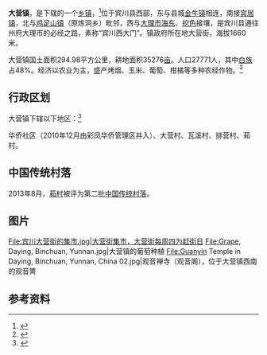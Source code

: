 {{Otheruses|大营镇|other=同名或類似名的其它條目描述}}
{{中国乡级行政区|53/29/24/104/000
|景观照片文件名 =Daying, Binchuan.jpg
|景观照片描述 = 
|建置时间 = 
|政府驻地 = 大营街
|总面积 = 294.98 平方公里
|总人口 = 27771
|户籍人口 = 
|户籍人口年份 = 
|常住人口 = 
|常住人口年份 =
|人口密度 = 
|GDP = 
|邮政编码 = 671607
}}

'''大营镇'''，是{{PRC admin/fullname|53/29/24/104/000|3}}下辖的一个[[乡镇|乡镇]]，<ref>{{PRC admin/ref sgc|{{PRC admin/parent|53/29/24/104/000}}}}</ref>位于宾川县西部，东与县城[[金牛镇_(宾川县)|金牛镇]]相连，南接[[宾居镇|宾居镇]]，北与[[鸡足山镇|鸡足山镇]]（原炼洞乡）毗邻，西与[[大理市|大理市]][[海东镇|海东]]、[[挖色镇|挖色]]接壤，是宾川县通往州府大理市的必经之路，素称“宾川西大门”。镇政府所在地大营街，海拔1660米。

大营镇国土面积294.98平方公里，耕地面积35276[[亩|亩]]。人口27771人，其中[[白族|白族]]占48%。经济以农业为主，盛产烤烟、玉米、葡萄、柑橘等多种农经作物。<ref>{{cite web| language =zh-cn| publisher =宾川县人民政府| title =大营镇基本情况| url =http://www.bc.yn.gov.cn/bczf_xzzc.asp?articleid=183870| date =| accessdate =2013-03-30}}{{dead link|date=2018年5月 |bot=InternetArchiveBot |fix-attempted=yes }}</ref>

== 行政区划 ==
大营镇下辖以下地区：<ref>{{PRC admin/ref sgc|53/29/24/104/000}}</ref>

华侨社区（2010年12月由彩凤华侨管理区并入）、大营村、瓦溪村、排营村、萂村。

==中国传统村落==
2013年8月，[[萂村|萂村]]被评为第二批[[中国传统村落|中国传统村落]]。

==图片==
<gallery>
File:宾川大营街的集市.jpg|大营街集市，大营街每周四为赶街日
File:Grape, Daying, Binchuan, Yunnan.jpg|大营镇的葡萄种植
File:Guanyin Temple in Daying, Binchuan, Yunnan, China 02.jpg|观音禅寺（观音阁），位于大营镇西南的观音箐
</gallery>

== 参考资料 ==
{{reflist}}

{{行政区划小作品}}
{{PRC admin/navcat|53/29/24/104/000}}